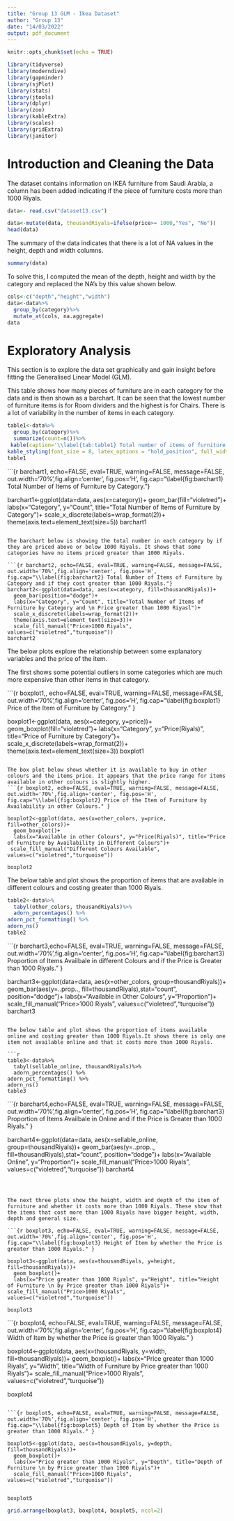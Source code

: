 ```yaml
---
title: "Group 13 GLM - Ikea Dataset"
author: "Group 13"
date: "14/03/2022"
output: pdf_document
---
```


```r
knitr::opts_chunk$set(echo = TRUE)
```

```r
library(tidyverse)
library(moderndive)
library(gapminder)
library(sjPlot)
library(stats)
library(jtools)
library(dplyr)
library(zoo)
library(kableExtra)
library(scales)
library(gridExtra)
library(janitor)
```

# Introduction and Cleaning the Data {#sec:intro}


The dataset contains information on IKEA furniture from Saudi Arabia, a column has been added indicating if the piece of furniture costs more than 1000 Riyals.



```r
data<- read.csv("dataset13.csv")

data<-mutate(data, thousandRiyals=ifelse(price>= 1000,"Yes", "No"))
head(data)
```

The summary of the data indicates that there is a lot of NA values in the height, depth and width columns.
 
``` r
summary(data)
```

To solve this, I computed the mean of the depth, height and width by the category and replaced the NA's by this value shown below.

``` r
cols<-c("depth","height","width")
data<-data%>%
  group_by(category)%>%
  mutate_at(cols, na.aggregate)
data
```


# Exploratory Analysis {#sec:exploratory}

This section is to explore the data set graphically and gain insight before fitting the Generalised Linear Model (GLM).

This table shows how many pieces of furniture are in each category for the data and is then shown as a barchart. It can be seen that the lowest number of furniture items is for Room dividers and the highest is for Chairs. There is a lot of variability in the number of items in each category.

```r
table1<-data%>%
  group_by(category)%>%
  summarize(count=n())%>%
 kable(caption='\\label{tab:table1} Total number of items of furniture by category') %>%
kable_styling(font_size = 8, latex_options = "hold_position", full_width=FALSE)
table1

```

```{r barchart1, echo=FALSE, eval=TRUE, warning=FALSE, message=FALSE, out.width='70%',fig.align='center', fig.pos='H', fig.cap="\\label{fig:barchart1} Total Number of Items of Furniture by Category."}

barchart1<-ggplot(data=data, aes(x=category))+
  geom_bar(fill="violetred")+
  labs(x="Category", y="Count", title="Total Number of Items of Furniture by Category")+
  scale_x_discrete(labels=wrap_format(2))+
  theme(axis.text=element_text(size=5))
barchart1 
```
  
The barchart below is showing the total number in each category by if they are priced above or below 1000 Riyals. It shows that some categories have no items priced greater than 1000 Riyals.

```{r barchart2, echo=FALSE, eval=TRUE, warning=FALSE, message=FALSE, out.width='70%',fig.align='center', fig.pos='H', fig.cap="\\label{fig:barchart2} Total Number of Items of Furniture by Category and if they cost greater than 1000 Riyals."}
barchart2<-ggplot(data=data, aes(x=category, fill=thousandRiyals))+
  geom_bar(position="dodge")+
  labs(x="Category", y="Count", title="Total Number of Items of Furniture by Category and \n Price greater than 1000 Riyasl")+
  scale_x_discrete(labels=wrap_format(2))+
  theme(axis.text=element_text(size=3))+
  scale_fill_manual("Price>1000 Riyals", values=c("violetred","turquoise"))
barchart2
```
  
The below plots explore the relationship between some explanatory variables and the price of the item.

The first shows some potential outliers in some categories which are much more expensive than other items in that category. 

```{r boxplot1,, echo=FALSE, eval=TRUE, warning=FALSE, message=FALSE, out.width='70%',fig.align='center', fig.pos='H', fig.cap="\\label{fig:boxplot1} Price of the Item of Furniture by Category." }

boxplot1<-ggplot(data, aes(x=category, y=price))+
  geom_boxplot(fill="violetred")+
  labs(x="Category", y="Price(Riyals)", title="Price of Furniture by Category")+
  scale_x_discrete(labels=wrap_format(2))+
  theme(axis.text=element_text(size=3))
boxplot1
```

The box plot below shows whether it is available to buy in other colours and the items price. It appears that the price range for items available in other colours is slightly higher.
```{r boxplot2, echo=FALSE, eval=TRUE, warning=FALSE, message=FALSE, out.width='70%',fig.align='center', fig.pos='H', fig.cap="\\label{fig:boxplot2} Price of the Item of Furniture by Availability in other Colours." }

boxplot2<-ggplot(data, aes(x=other_colors, y=price, fill=other_colors))+
  geom_boxplot()+
  labs(x="Available in other Colours", y="Price(Riyals)", title="Price of Furniture by Availability in Different Colours")+
 scale_fill_manual("Different Colours Available", values=c("violetred","turquoise"))

boxplot2
```

The below table and plot shows the proportion of items that are available in different colours and costing greater than 1000 Riyals.
```r

table2<-data%>%
  tabyl(other_colors, thousandRiyals)%>%
  adorn_percentages() %>%
adorn_pct_formatting() %>%
adorn_ns() 
table2
```

```{r barchart3,echo=FALSE, eval=TRUE, warning=FALSE, message=FALSE, out.width='70%',fig.align='center', fig.pos='H', fig.cap="\\label{fig:barchart3} Proportion of Items Availbale in different Colours and if the Price is Greater than 1000 Riyals." }

barchart3<-ggplot(data=data, aes(x=other_colors, group=thousandRiyals))+
  geom_bar(aes(y=..prop.., fill=thousandRiyals),stat="count", position="dodge")+
  labs(x="Available in Other Colours", y="Proportion")+ scale_fill_manual("Price>1000 Riyals", values=c("violetred","turquoise"))
barchart3


```

The below table and plot shows the proportion of items available online and costing greater than 1000 Riyals.It shows there is only one item not available online and that it costs more than 1000 Riyals.

```r

table3<-data%>%
  tabyl(sellable_online, thousandRiyals)%>%
  adorn_percentages() %>%
adorn_pct_formatting() %>%
adorn_ns() 
table3
```

```{r barchart4,echo=FALSE, eval=TRUE, warning=FALSE, message=FALSE, out.width='70%',fig.align='center', fig.pos='H', fig.cap="\\label{fig:barchart3} Proportion of Items Availbale in Online and if the Price is Greater than 1000 Riyals." }

barchart4<-ggplot(data=data, aes(x=sellable_online, group=thousandRiyals))+
  geom_bar(aes(y=..prop.., fill=thousandRiyals),stat="count", position="dodge")+
  labs(x="Available Online", y="Proportion")+ scale_fill_manual("Price>1000 Riyals", values=c("violetred","turquoise"))
barchart4


```



The next three plots show the height, width and depth of the item of furniture and whether it costs more than 1000 Riyals. These show that the items that cost more than 1000 Riyals have bigger height, width, depth and general size.

```{r boxplot3, echo=FALSE, eval=TRUE, warning=FALSE, message=FALSE, out.width='70%',fig.align='center', fig.pos='H', fig.cap="\\label{fig:boxplot3} Height of Item by whether the Price is greater than 1000 Riyals." }

boxplot3<-ggplot(data, aes(x=thousandRiyals, y=height, fill=thousandRiyals))+
  geom_boxplot()+
  labs(x="Price greater than 1000 Riyals", y="Height", title="Height of Furniture \n by Price greater than 1000 Riyals")+
scale_fill_manual("Price>1000 Riyals", values=c("violetred","turquoise"))
 
boxplot3
```

```{r boxplot4, echo=FALSE, eval=TRUE, warning=FALSE, message=FALSE, out.width='70%',fig.align='center', fig.pos='H', fig.cap="\\label{fig:boxplot4} Width of Item by whether the Price is greater than 1000 Riyals." }

boxplot4<-ggplot(data, aes(x=thousandRiyals, y=width, fill=thousandRiyals))+
  geom_boxplot()+
  labs(x="Price greater than 1000 Riyals", y="Width", title="Width of Furniture \n by Price greater than 1000 Riyals")+
scale_fill_manual("Price>1000 Riyals", values=c("violetred","turquoise"))
 
boxplot4
```

```{r boxplot5, echo=FALSE, eval=TRUE, warning=FALSE, message=FALSE, out.width='70%',fig.align='center', fig.pos='H', fig.cap="\\label{fig:boxplot5} Depth of Item by whether the Price is greater than 1000 Riyals." }

boxplot5<-ggplot(data, aes(x=thousandRiyals, y=depth, fill=thousandRiyals))+
  geom_boxplot()+
  labs(x="Price greater than 1000 Riyals", y="Depth", title="Depth of Furniture \n by Price greater than 1000 Riyals")+
  scale_fill_manual("Price>1000 Riyals", values=c("violetred","turquoise"))

 
boxplot5
```


```r

grid.arrange(boxplot3, boxplot4, boxplot5, ncol=2)
```





